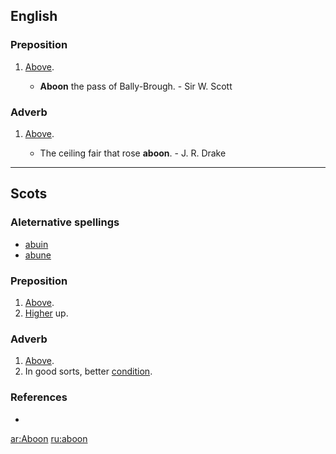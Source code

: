 ==English==

===Preposition===
{{en-prep}}

# {{context|Scottish English|Provincial English}} [[above|Above]].
#* '''Aboon''' the pass of Bally-Brough. - Sir W. Scott

===Adverb===
{{en-adv|-}}

# {{context|Scottish English|Provincial English}} [[above|Above]].
#* The ceiling fair that rose '''aboon'''. - J. R. Drake

----

==Scots==

===Aleternative spellings===
*[[abuin]]
*[[abune]]

===Preposition===
{{sco-prep}}

# [[above|Above]].
# [[high|Higher]] up.

===Adverb===
{{sco-adv|-}}

# [[above|Above]].
# In good sorts, better [[condition]].

===References===
*{{R:DSL}}

[[ar:Aboon]]
[[ru:aboon]]